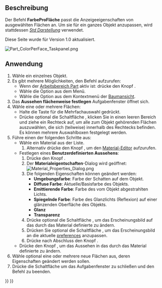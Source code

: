 <languages/>

{{Docnav/de
|[[Std_RandomColor/de|ZufälligeFarbe]]
|[[Std_ToggleTransparency/de|TransparenzmodusUmschalten]]
|[[Std_View_Menu/de|Std Menü Ansicht]]
|IconL=Std_RandomColor.svg
|IconR=Std_ToggleTransparency.svg
|IconC=Freecad.svg
}}

{{GuiCommand/de
|Name=Part ColorPerFace
|Name/de=Part FarbeProFläche
|MenuLocation=Ansicht → Farbe pro Fläche
|Workbenches=[[Part_Workbench/de|Part]], [[PartDesign_Workbench/de|PartDesign]]
|SeeAlso=[[Std_SetAppearance/de|Std Darstellung]]
}}

<span id="Description"></span>
==Beschreibung==

Der Befehl '''FarbeProFläche''' passt die Anzeigeeigenschaften von ausgewählten Flächen an. Um sie für ein ganzes Objekt anzupassen, wird stattdessen ''[[Std_SetAppearance/de|Std Darstellung]]'' verwendet.

Diese Seite wurde für Version 1.0 aktualisiert.

[[Image:Part_ColorPerFace_Taskpanel.png]]
{{Caption|Das Aufgabenfeld Erscheinungsbild pro Fläche festlegen}}

<span id="Usage"></span>
==Anwendung==

# Wähle ein einzelnes Objekt.
# Es gibt mehrere Möglichkeiten, den Befehl aufzurufen:
#* Wenn der [[Part_Workbench/de|Arbeitsbereich Part]] aktiv ist: drücke den Knopf {{Button|[[Image:Part_ColorPerFace.svg|16px]] [[Part_ColorPerFace/de|Farbe pro Fläche]]}}.
#* Wähle die Option {{MenuCommand|Ansicht → [[Image:Part_ColorPerFace.svg|16px]] Farbe pro Fläche}} aus dem Menü.
#* Wähle die Option {{MenuCommand|[[Image:Part_ColorPerFace.svg|16px]] Aussehen flächenweise festlegen...}} aus dem Kontextmenü der [[Tree_view/de|Baumansicht]].
# Das '''Aussehen flächenweise festlegen''' Aufgabenfenster öffnet sich.
# Wähle eine oder mehrere Flächen:
#* Halte die Taste {{KEY|Ctrl}} für die Mehrfachauswahl gedrückt.
#* Drücke optional die Schaltfläche {{Button|Rechteckauswahl}}, klicken Sie in einen leeren Bereich und ziehe ein Rechteck auf, um alle zum Objekt gehörenden Flächen auszuwählen, die sich (teilweise) innerhalb des Rechtecks befinden. Es können mehrere Auswahlboxen festgelegt werden.
# Führe einen der folgenden Schritte aus:
#* Wähle ein Material aus der Liste.
#*# Alternativ drücke den Knopf {{Button|Editor aufrufen}}, um den [[Material_Edit/de|Material-Editor]] aufzurufen.
#* Festlegen eines '''Benutzerdefinierten Aussehens''':
#*# Drücke den Knopf {{Button|...}}.
#*# Der '''Materialeigentschaften'''-Dialog wird geöffnet:<br>[[Image:Material_Properties_Dialog.png]]
#*# Die folgenden Eigenschaften können geändert werden:
#*#* '''Umgebungsfarbe''': Farbe der Schatten auf dem Objekt.
#*#* '''Diffuse Farbe''': Aktuelle/Basisfarbe des Objekts.
#*#* '''Emittierende Farbe''': Farbe des vom Objekt abgestrahlten Lichts.
#*#* '''Spiegelnde Farbe''': Farbe des Glanzlichts (Reflexion) auf einer glänzenden Oberfläche des Objekts.
#*#* '''Glanz'''
#*#* '''Transparenz'''
#*# Drücke optional die Schaltfläche {{Button|Zurücksetzen}}, um das Erscheinungsbild auf das durch das Material definierte zu ändern.
#*# Drücken Sie optional die Schaltfläche {{Button|Standard}}, um das Erscheinungsbild an die aktuelle [[PartDesign_Preferences/de#Shape_appearance|preferences]] anzupassen.
#*# Drücke nach Abschluss den Knopf {{Button|Schliessen}}.
#* Drücke den Knopf {{Button|Standardeinstellung setzen}}, um das Aussehen in das durch das Material definierte zu ändern.
# Wähle optional eine oder mehrere neue Flächen aus, deren Eigenschaften geändert werden sollen.
# Drücke die Schaltfläche {{Button|OK}} um das Aufgabenfenster zu schließen und den Befehl zu beenden.


{{Docnav/de
|[[Std_RandomColor/de|ZufälligeFarbe]]
|[[Std_ToggleTransparency/de|TransparenzmodusUmschalten]]
|[[Std_View_Menu/de|Std Menü Ansicht]]
|IconL=Std_RandomColor.svg
|IconR=Std_ToggleTransparency.svg
|IconC=Freecad.svg
}}

{{Std_Base_navi{{#translation:}}}}
{{Userdocnavi{{#translation:}}}}